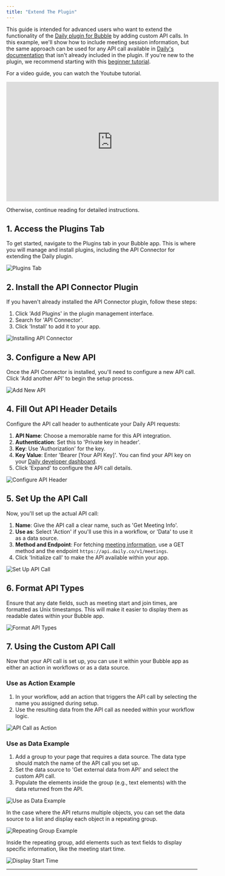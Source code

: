 ```yaml
---
title: "Extend The Plugin"
---
```



This guide is intended for advanced users who want to extend the functionality of the [Daily plugin for Bubble](https://bubble.io/plugin/daily-video-chat-1622494385281x917140771709124600) by adding custom API calls. In this example, we'll show how to include meeting session information, but the same approach can be used for any API call available in [Daily's documentation](https://docs.daily.co/) that isn't already included in the plugin. If you're new to the plugin, we recommend starting with this [beginner tutorial](https://www.daily.co/blog/integrate-daily-video-chat-in-your-bubble-app-in-less-than-30-minutes/).

For a video guide, you can watch the Youtube tutorial.

<iframe
  width="560"
  height="315"
  src="https://www.youtube.com/embed/wUdRRU9muu8"
  title="YouTube video player"
  frameborder="0"
  allow="accelerometer; autoplay; clipboard-write; encrypted-media; gyroscope; picture-in-picture"
  allowfullscreen
></iframe>

Otherwise, continue reading for detailed instructions.

## 1. Access the Plugins Tab

To get started, navigate to the Plugins tab in your Bubble app. This is where you will manage and install plugins, including the API Connector for extending the Daily plugin.

![Plugins Tab](https://res.cloudinary.com/dpfmaccxx/image/upload/v1726159416/extendscreenshot1_c1aoty.png)

## 2. Install the API Connector Plugin

If you haven't already installed the API Connector plugin, follow these steps:

1. Click 'Add Plugins' in the plugin management interface.
2. Search for 'API Connector'.
3. Click 'Install' to add it to your app.

![Installing API Connector](https://res.cloudinary.com/dpfmaccxx/image/upload/v1726159416/extendscreenshot2_axbpzw.png)

## 3. Configure a New API

Once the API Connector is installed, you'll need to configure a new API call. Click 'Add another API' to begin the setup process.

![Add New API](https://res.cloudinary.com/dpfmaccxx/image/upload/v1726159417/extendscreenshot3_npddsu.png)

## 4. Fill Out API Header Details

Configure the API call header to authenticate your Daily API requests:

1. **API Name**: Choose a memorable name for this API integration.
2. **Authentication**: Set this to 'Private key in header'.
3. **Key**: Use 'Authorization' for the key.
4. **Key Value**: Enter 'Bearer [Your API Key]'. You can find your API key on your [Daily developer dashboard](https://dashboard.daily.co/developers).
5. Click 'Expand' to configure the API call details.

![Configure API Header](https://res.cloudinary.com/dpfmaccxx/image/upload/v1726159417/extendscreenshot4_n1ibfa.png)

## 5. Set Up the API Call

Now, you'll set up the actual API call:

1. **Name**: Give the API call a clear name, such as 'Get Meeting Info'.
2. **Use as**: Select 'Action' if you'll use this in a workflow, or 'Data' to use it as a data source.
3. **Method and Endpoint**: For fetching [meeting information](https://docs.daily.co/reference/rest-api/meetings), use a GET method and the endpoint `https://api.daily.co/v1/meetings`.
4. Click 'Initialize call' to make the API available within your app.

![Set Up API Call](https://res.cloudinary.com/dpfmaccxx/image/upload/v1726159417/extendscreenshot5_c7kzpx.png)

## 6. Format API Types

Ensure that any date fields, such as meeting start and join times, are formatted as Unix timestamps. This will make it easier to display them as readable dates within your Bubble app.

![Format API Types](https://res.cloudinary.com/dpfmaccxx/image/upload/v1726159417/extendscreenshot6_jk9oqa.png)

## 7. Using the Custom API Call

Now that your API call is set up, you can use it within your Bubble app as either an action in workflows or as a data source.

### Use as Action Example

1. In your workflow, add an action that triggers the API call by selecting the name you assigned during setup.
2. Use the resulting data from the API call as needed within your workflow logic.

![API Call as Action](https://res.cloudinary.com/dpfmaccxx/image/upload/v1726159418/extendscreenshot7_e3vcfa.png)

### Use as Data Example

1. Add a group to your page that requires a data source. The data type should match the name of the API call you set up.
2. Set the data source to 'Get external data from API' and select the custom API call.
3. Populate the elements inside the group (e.g., text elements) with the data returned from the API.

![Use as Data Example](https://res.cloudinary.com/dpfmaccxx/image/upload/v1726159418/extendscreenshot8_o4yiqv.png)

In the case where the API returns multiple objects, you can set the data source to a list and display each object in a repeating group.

![Repeating Group Example](https://res.cloudinary.com/dpfmaccxx/image/upload/v1726159419/extendscreenshot9_v6qqph.png)

Inside the repeating group, add elements such as text fields to display specific information, like the meeting start time.

![Display Start Time](https://res.cloudinary.com/dpfmaccxx/image/upload/v1726159419/extendscreenshot10_i7aaru.png)

---

<dailyBubbleFooter />
